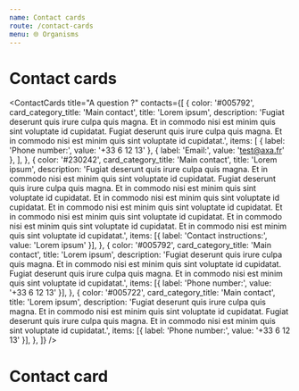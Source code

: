 ```yaml
---
name: Contact cards
route: /contact-cards
menu: 🌐 Organisms
---
```



# Contact cards

<ContactCards
  title="A question ?"
  contacts={[
    {
      color: '#005792',
      card_category_title: 'Main contact',
      title: 'Lorem ipsum',
      description:
        'Fugiat deserunt quis irure culpa quis magna. Et in commodo nisi est minim quis sint voluptate id cupidatat. Fugiat deserunt quis irure culpa quis magna. Et in commodo nisi est minim quis sint voluptate id cupidatat.',
      items: [
        { label: 'Phone number:', value: '+33 6 12 13' },
        { label: 'Email:', value: 'test@axa.fr' },
      ],
    },
    {
      color: '#230242',
      card_category_title: 'Main contact',
      title: 'Lorem ipsum',
      description:
        'Fugiat deserunt quis irure culpa quis magna. Et in commodo nisi est minim quis sint voluptate id cupidatat. Fugiat deserunt quis irure culpa quis magna. Et in commodo nisi est minim quis sint voluptate id cupidatat. Et in commodo nisi est minim quis sint voluptate id cupidatat. Et in commodo nisi est minim quis sint voluptate id cupidatat. Et in commodo nisi est minim quis sint voluptate id cupidatat. Et in commodo nisi est minim quis sint voluptate id cupidatat. Et in commodo nisi est minim quis sint voluptate id cupidatat.',
      items: [{ label: 'Contact instructions:', value: 'Lorem ipsum' }],
    },
    {
      color: '#005792',
      card_category_title: 'Main contact',
      title: 'Lorem ipsum',
      description:
        'Fugiat deserunt quis irure culpa quis magna. Et in commodo nisi est minim quis sint voluptate id cupidatat. Fugiat deserunt quis irure culpa quis magna. Et in commodo nisi est minim quis sint voluptate id cupidatat.',
      items: [{ label: 'Phone number:', value: '+33 6 12 13' }],
    },
    {
      color: '#005722',
      card_category_title: 'Main contact',
      title: 'Lorem ipsum',
      description:
        'Fugiat deserunt quis irure culpa quis magna. Et in commodo nisi est minim quis sint voluptate id cupidatat. Fugiat deserunt quis irure culpa quis magna. Et in commodo nisi est minim quis sint voluptate id cupidatat.',
      items: [{ label: 'Phone number:', value: '+33 6 12 13' }],
    },
  ]}
/>

# Contact card

<Playground>
  <ContactCard
    color="#005792"
    card_category_title="Contact"
    title="Your health policy or any health support service"
    description="Occaecat Lorem officia nulla dolor non Lorem Lorem laborum eu aute consectetur. Ut labore occaecat duis officia sint Lorem Lorem velit est anim."
    items={[{ label: 'Phone number:', value: '+33 6 12 13' }]}
  />
</Playground>
